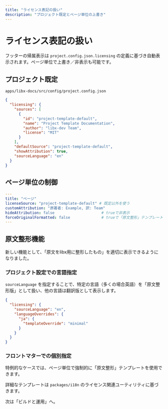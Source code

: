 ```yaml
---
title: "ライセンス表記の扱い"
description: "プロジェクト既定とページ単位の上書き"
---
```



# ライセンス表記の扱い

フッターの帰属表示は `project.config.json.licensing` の定義に基づき自動表示されます。ページ単位で上書き／非表示も可能です。

## プロジェクト既定

`apps/libx-docs/src/config/project.config.json`

```json
{
  "licensing": {
    "sources": [
      {
        "id": "project-template-default",
        "name": "Project Template Documentation",
        "author": "libx-dev Team",
        "license": "MIT"
      }
    ],
    "defaultSource": "project-template-default",
    "showAttribution": true,
    "sourceLanguage": "en"
  }
}
```

## ページ単位の制御

```yaml
---
title: "ページ"
licenseSource: "project-template-default" # 既定以外を使う
customAttribution: "原著者: Example, 訳: Team"
hideAttribution: false                     # trueで非表示
forceOriginalFormatted: false              # trueで「原文整形」テンプレートを強制使用
---
```

## 原文整形機能

新しい機能として、「原文をlibx用に整形したもの」を適切に表示できるようになりました。

### プロジェクト設定での言語指定

`sourceLanguage` を指定することで、特定の言語（多くの場合英語）を「原文整形版」として扱い、他の言語は翻訳版として表示します。

```json
{
  "licensing": {
    "sourceLanguage": "en",
    "languageOverrides": {
      "ja": {
        "templateOverride": "minimal"
      }
    }
  }
}
```

### フロントマターでの個別指定

特例的なケースでは、ページ単位で強制的に「原文整形」テンプレートを使用できます。

<Alert type="info">詳細なテンプレートは `packages/i18n` のライセンス関連ユーティリティに基づきます。</Alert>

次は「ビルドと運用」へ。

